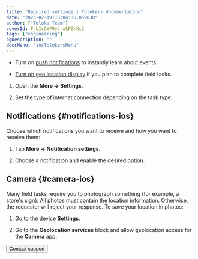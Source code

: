 ```yaml
---
title: "Required settings | Tolokers documentation"
date: "2023-02-19T16:04:36.059830"
author: ["Toloka Team"]
coverId: F_bIcOYF9yjrxkPZrXc3
tags: ["engineering"]
ogDescription: ""
docsMenu: "iosTolokersMenu"
---
```



<SettingsContent1/>

- Turn on [push notifications](#notifications-ios) to instantly learn about events.

- [Turn on geo location display](#camera-ios) if you plan to complete field tasks.

<SettingsContent2/>

1. Open the **More → Settings**.

1. Set the type of internet connection depending on the task type:

    <SettingsContent3/>

## Notifications {#notifications-ios}

Choose which notifications you want to receive and how you want to receive them:

1. Tap **More → Notification settings**.

1. Choose a notification and enable the desired option.

## Camera {#camera-ios}

Many field tasks require you to photograph something (for example, a store's sign). All photos must contain the location information. Otherwise, the requester will reject your response. To save your location in photos:

1. Go to the device **Settings**.

1. Go to the **Geolocation services** block and allow geolocation access for the **Camera** app.

<Button themeColor="light" view="default" size="l" type="link" url="./troubleshooting/troubleshooting#not_working_properly">Contact support</Button>
